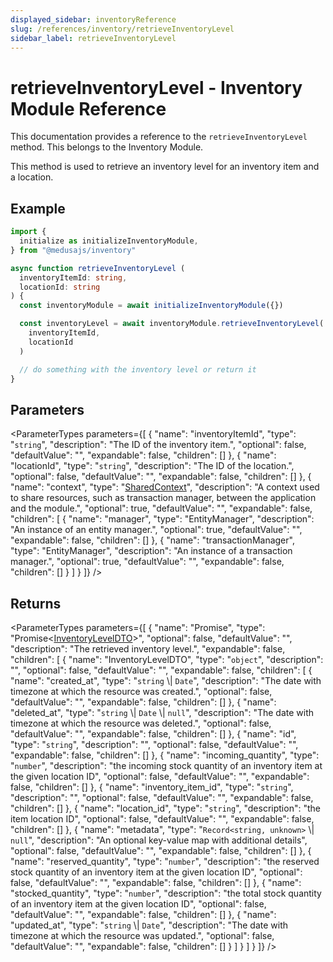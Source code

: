 ```yaml
---
displayed_sidebar: inventoryReference
slug: /references/inventory/retrieveInventoryLevel
sidebar_label: retrieveInventoryLevel
---
```



# retrieveInventoryLevel - Inventory Module Reference

This documentation provides a reference to the `retrieveInventoryLevel` method. This belongs to the Inventory Module.

This method is used to retrieve an inventory level for an inventory item and a location.

## Example

```ts
import { 
  initialize as initializeInventoryModule,
} from "@medusajs/inventory"

async function retrieveInventoryLevel (
  inventoryItemId: string, 
  locationId: string
) {
  const inventoryModule = await initializeInventoryModule({})

  const inventoryLevel = await inventoryModule.retrieveInventoryLevel(
    inventoryItemId,
    locationId
  )

  // do something with the inventory level or return it
}
```

## Parameters

<ParameterTypes parameters={[
  {
    "name": "inventoryItemId",
    "type": "`string`",
    "description": "The ID of the inventory item.",
    "optional": false,
    "defaultValue": "",
    "expandable": false,
    "children": []
  },
  {
    "name": "locationId",
    "type": "`string`",
    "description": "The ID of the location.",
    "optional": false,
    "defaultValue": "",
    "expandable": false,
    "children": []
  },
  {
    "name": "context",
    "type": "[SharedContext](../../interfaces/SharedContext.mdx)",
    "description": "A context used to share resources, such as transaction manager, between the application and the module.",
    "optional": true,
    "defaultValue": "",
    "expandable": false,
    "children": [
      {
        "name": "manager",
        "type": "EntityManager",
        "description": "An instance of an entity manager.",
        "optional": true,
        "defaultValue": "",
        "expandable": false,
        "children": []
      },
      {
        "name": "transactionManager",
        "type": "EntityManager",
        "description": "An instance of a transaction manager.",
        "optional": true,
        "defaultValue": "",
        "expandable": false,
        "children": []
      }
    ]
  }
]} />

## Returns

<ParameterTypes parameters={[
  {
    "name": "Promise",
    "type": "Promise&#60;[InventoryLevelDTO](../../types/InventoryLevelDTO.mdx)&#62;",
    "optional": false,
    "defaultValue": "",
    "description": "The retrieved inventory level.",
    "expandable": false,
    "children": [
      {
        "name": "InventoryLevelDTO",
        "type": "`object`",
        "description": "",
        "optional": false,
        "defaultValue": "",
        "expandable": false,
        "children": [
          {
            "name": "created_at",
            "type": "`string` \\| `Date`",
            "description": "The date with timezone at which the resource was created.",
            "optional": false,
            "defaultValue": "",
            "expandable": false,
            "children": []
          },
          {
            "name": "deleted_at",
            "type": "`string` \\| `Date` \\| `null`",
            "description": "The date with timezone at which the resource was deleted.",
            "optional": false,
            "defaultValue": "",
            "expandable": false,
            "children": []
          },
          {
            "name": "id",
            "type": "`string`",
            "description": "",
            "optional": false,
            "defaultValue": "",
            "expandable": false,
            "children": []
          },
          {
            "name": "incoming_quantity",
            "type": "`number`",
            "description": "the incoming stock quantity of an inventory item at the given location ID",
            "optional": false,
            "defaultValue": "",
            "expandable": false,
            "children": []
          },
          {
            "name": "inventory_item_id",
            "type": "`string`",
            "description": "",
            "optional": false,
            "defaultValue": "",
            "expandable": false,
            "children": []
          },
          {
            "name": "location_id",
            "type": "`string`",
            "description": "the item location ID",
            "optional": false,
            "defaultValue": "",
            "expandable": false,
            "children": []
          },
          {
            "name": "metadata",
            "type": "`Record<string, unknown>` \\| `null`",
            "description": "An optional key-value map with additional details",
            "optional": false,
            "defaultValue": "",
            "expandable": false,
            "children": []
          },
          {
            "name": "reserved_quantity",
            "type": "`number`",
            "description": "the reserved stock quantity of an inventory item at the given location ID",
            "optional": false,
            "defaultValue": "",
            "expandable": false,
            "children": []
          },
          {
            "name": "stocked_quantity",
            "type": "`number`",
            "description": "the total stock quantity of an inventory item at the given location ID",
            "optional": false,
            "defaultValue": "",
            "expandable": false,
            "children": []
          },
          {
            "name": "updated_at",
            "type": "`string` \\| `Date`",
            "description": "The date with timezone at which the resource was updated.",
            "optional": false,
            "defaultValue": "",
            "expandable": false,
            "children": []
          }
        ]
      }
    ]
  }
]} />
